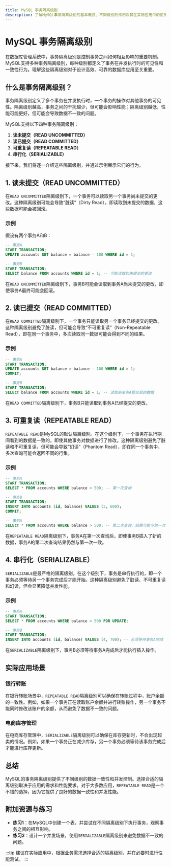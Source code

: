 ```yaml
---
title: MySQL 事务隔离级别
description: 了解MySQL事务隔离级别的基本概念、不同级别的作用及其在实际应用中的使用场景。
---
```


# MySQL 事务隔离级别

在数据库管理系统中，事务隔离级别是控制事务之间如何相互影响的重要机制。MySQL支持多种事务隔离级别，每种级别都定义了事务在并发执行时的可见性和一致性行为。理解这些隔离级别对于设计高效、可靠的数据库应用至关重要。

## 什么是事务隔离级别？

事务隔离级别定义了多个事务在并发执行时，一个事务的操作对其他事务的可见性。隔离级别越高，事务之间的干扰越少，但可能会影响性能；隔离级别越低，性能可能更好，但可能会导致数据不一致的问题。

MySQL支持以下四种事务隔离级别：

1. **读未提交（READ UNCOMMITTED）**
2. **读已提交（READ COMMITTED）**
3. **可重复读（REPEATABLE READ）**
4. **串行化（SERIALIZABLE）**

接下来，我们将逐一介绍这些隔离级别，并通过示例展示它们的行为。

## 1. 读未提交（READ UNCOMMITTED）

在`READ UNCOMMITTED`隔离级别下，一个事务可以读取另一个事务尚未提交的更改。这种隔离级别可能会导致“脏读”（Dirty Read），即读取到未提交的数据，这些数据可能会被回滚。

### 示例

假设有两个事务A和B：

```sql
-- 事务A
START TRANSACTION;
UPDATE accounts SET balance = balance - 100 WHERE id = 1;

-- 事务B
START TRANSACTION;
SELECT balance FROM accounts WHERE id = 1; -- 可能读取到未提交的更改
```

在`READ UNCOMMITTED`隔离级别下，事务B可能会读取到事务A尚未提交的更改，即使事务A最终可能会回滚。

## 2. 读已提交（READ COMMITTED）

在`READ COMMITTED`隔离级别下，一个事务只能读取另一个事务已经提交的更改。这种隔离级别避免了脏读，但可能会导致“不可重复读”（Non-Repeatable Read），即在同一个事务中，多次读取同一数据可能会得到不同的结果。

### 示例

```sql
-- 事务A
START TRANSACTION;
UPDATE accounts SET balance = balance - 100 WHERE id = 1;
COMMIT;

-- 事务B
START TRANSACTION;
SELECT balance FROM accounts WHERE id = 1; -- 读取到事务A提交后的数据
```

在`READ COMMITTED`隔离级别下，事务B只能读取到事务A已经提交的更改。

## 3. 可重复读（REPEATABLE READ）

`REPEATABLE READ`是MySQL的默认隔离级别。在这个级别下，一个事务在执行期间看到的数据是一致的，即使其他事务对数据进行了修改。这种隔离级别避免了脏读和不可重复读，但可能会导致“幻读”（Phantom Read），即在同一个事务中，多次查询可能会返回不同的行集。

### 示例

```sql
-- 事务A
START TRANSACTION;
SELECT * FROM accounts WHERE balance > 500; -- 第一次查询

-- 事务B
START TRANSACTION;
INSERT INTO accounts (id, balance) VALUES (3, 600);
COMMIT;

-- 事务A
SELECT * FROM accounts WHERE balance > 500; -- 第二次查询，结果可能与第一次不同
```

在`REPEATABLE READ`隔离级别下，事务A在第一次查询后，即使事务B插入了新的数据，事务A的第二次查询结果仍然与第一次一致。

## 4. 串行化（SERIALIZABLE）

`SERIALIZABLE`是最严格的隔离级别。在这个级别下，事务是串行执行的，即一个事务必须等待另一个事务完成后才能开始。这种隔离级别避免了脏读、不可重复读和幻读，但会显著降低并发性能。

### 示例

```sql
-- 事务A
START TRANSACTION;
SELECT * FROM accounts WHERE balance > 500 FOR UPDATE;

-- 事务B
START TRANSACTION;
INSERT INTO accounts (id, balance) VALUES (4, 700); -- 必须等待事务A完成
```

在`SERIALIZABLE`隔离级别下，事务B必须等待事务A完成后才能执行插入操作。

## 实际应用场景

### 银行转账

在银行转账场景中，`REPEATABLE READ`隔离级别可以确保在转账过程中，账户余额的一致性。例如，如果一个事务正在读取账户余额并进行转账操作，另一个事务不能同时修改该账户的余额，从而避免了数据不一致的问题。

### 电商库存管理

在电商库存管理中，`SERIALIZABLE`隔离级别可以确保在库存更新时，不会出现超卖的情况。例如，如果一个事务正在减少库存，另一个事务必须等待该事务完成后才能进行库存更新。

## 总结

MySQL的事务隔离级别提供了不同级别的数据一致性和并发控制。选择合适的隔离级别取决于应用的需求和性能要求。对于大多数应用，`REPEATABLE READ`是一个不错的选择，因为它提供了良好的数据一致性和并发性能。

## 附加资源与练习

- **练习1**：在MySQL中创建一个表，并尝试在不同隔离级别下执行事务，观察事务之间的相互影响。
- **练习2**：设计一个并发场景，使用`SERIALIZABLE`隔离级别来避免数据不一致的问题。

:::tip
建议在实际应用中，根据业务需求选择合适的隔离级别，并在必要时进行性能测试。
:::